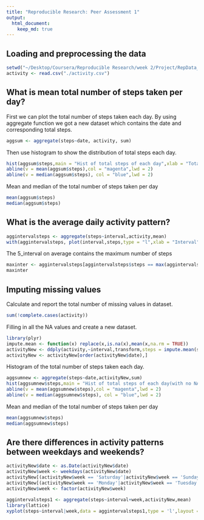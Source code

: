 ```yaml
---
title: "Reproducible Research: Peer Assessment 1"
output: 
  html_document:
    keep_md: true
---
```



## Loading and preprocessing the data
```r
setwd("~/Desktop/Coursera/Reproducible Research/week 2/Project/RepData_PeerAssessment1/")
activity <- read.csv("./activity.csv")
```


## What is mean total number of steps taken per day?
First we can plot the total number of steps taken each day.
By using aggregate function we got a new dataset which contains the date and corresponding total steps.
```r
aggsum <- aggregate(steps~date, activity, sum)
```

Then use histogram to show the distribution of total steps each day.
```r
hist(aggsum$steps,main = "Hist of total steps of each day",xlab = "Total steps")
abline(v = mean(aggsum$steps),col = "magenta",lwd = 2)
abline(v = median(aggsum$steps), col = "blue",lwd = 2)
```

Mean and median of the total number of steps taken per day
```r
mean(aggsum$steps)
median(aggsum$steps)
```


## What is the average daily activity pattern?
```r
aggintervalsteps <- aggregate(steps~interval,activity,mean)
with(aggintervalsteps, plot(interval,steps,type = "l",xlab = "Interval", ylab = "Average steps"))
```

The 5_interval on average contains the maximum number of steps
```r
maxinter <- aggintervalsteps[aggintervalsteps$steps == max(aggintervalsteps$steps),"interval"]
maxinter
```


## Imputing missing values
Calculate and report the total number of missing values in dataset.
```r
sum(!complete.cases(activity))
```

Filling in all the NA values and create a new dataset.
```r
library(plyr)
impute.mean <- function(x) replace(x,is.na(x),mean(x,na.rm = TRUE))
activityNew <- ddply(activity,~interval,transform,steps = impute.mean(steps))
activityNew <- activityNew[order(activityNew$date),]
```

Histogram of the total number of steps taken each day.
```r
aggsumnew <- aggregate(steps~date,activityNew,sum)
hist(aggsumnew$steps,main = "Hist of total steps of each day(with no NA)",xlab = "Total steps")
abline(v = mean(aggsumnew$steps),col = "magenta",lwd = 2)
abline(v = median(aggsumnew$steps), col = "blue",lwd = 2)
```

Mean and median of the total number of steps taken per day
```r
mean(aggsumnew$steps)
median(aggsumnew$steps)
```


## Are there differences in activity patterns between weekdays and weekends?
```r
activityNew$date <- as.Date(activityNew$date)
activityNew$week <- weekdays(activityNew$date)
activityNew[(activityNew$week == 'Saturday'|activityNew$week == 'Sunday'),]$week <- 'weekend'
activityNew[(activityNew$week == 'Monday'|activityNew$week == 'Tuesday'|activityNew$week == 'Thursday'|activityNew$week == 'Wednesday'|activityNew$week == 'Friday'),]$week <- 'weekday'
activityNew$week <- factor(activityNew$week)

aggintervalsteps1 <- aggregate(steps~interval+week,activityNew,mean)
library(lattice)
xyplot(steps~interval|week,data = aggintervalsteps1,type = 'l',layout = c(1,2),xlab = "Interval",ylab = "Number of steps")
```